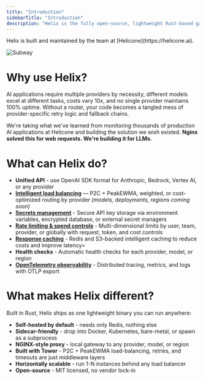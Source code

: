 ```yaml
---
title: "Introduction"
sidebarTitle: "Introduction"
description: "Helix is the fully open-source, lightweight Rust-based gateway for Large Language Models (LLMs)"
---
```


<Note>
  Helix is built and maintained by the team at
  [Helicone](https://helicone.ai).
</Note>

![Subway](./images/subway.jpg)

# Why use Helix?

AI applications require multiple providers by necessity, different models excel at different tasks, costs vary 10x, and no single provider maintains 100% uptime. Without a router, your code becomes a tangled mess of provider-specific retry logic and fallback chains.

We're taking what we've learned from monitoring thousands of production AI applications at Helicone and building the solution we wish existed. **Nginx solved this for web requests. We're building it for LLMs.**

# What can Helix do?

- **Unified API** - use OpenAI SDK format for Anthropic, Bedrock, Vertex AI, or any provider
- **[Intelligent load balancing](/loadbalancing)** — P2C + PeakEWMA, weighted, or cost-optimized routing by provider _(models, deployments, regions coming soon)_
- **[Secrets management](/secret-management)** - Secure API key storage via environment variables, encrypted database, or external secret managers
- **[Rate limiting & spend controls](/rate-limiting)** - Multi-dimensional limits by user, team, provider, or globally with request, token, and cost controls
- **[Response caching](/cache)** - Redis and S3-backed intelligent caching to reduce costs and improve latency=
- **Health checks** - Automatic health checks for each provider, model, or region
- **[OpenTelemetry observability](/otel-observability)** - Distributed tracing, metrics, and logs with OTLP export

# What makes Helix different?

Built in Rust, Helix ships as one lightweight binary you can run anywhere:

- **Self-hosted by default** - needs only Redis, nothing else
- **Sidecar-friendly** - drop into Docker, Kubernetes, bare-metal, or spawn as a subprocess
- **NGINX-style proxy** - local gateway to any provider, model, or region
- **Built with Tower** - P2C + PeakEWMA load-balancing, retries, and timeouts are just middleware layers
- **Horizontally scalable** - run 1-N instances behind any load balancer
- **Open-source** - MIT licensed, no vendor lock-in
